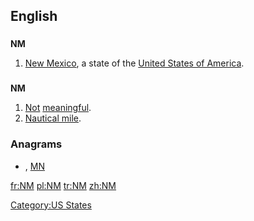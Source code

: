 {{also|Nm|nm}}
==English==

==={{abbreviation}}===
'''NM'''

# [[New Mexico]], a state of the [[United States of America]].

==={{initialism}}===
'''NM'''

# [[not|Not]] [[meaningful]].
# [[nautical mile|Nautical mile]].

===Anagrams===
* {{alphagram|[[Mn#English|Mn]]}} , [[MN#English|MN]]


[[Category:US States]]

[[fr:NM]]
[[pl:NM]]
[[tr:NM]]
[[zh:NM]]